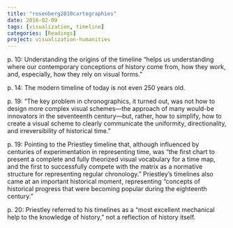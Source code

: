 ```yaml
---
title: "rosenberg2010cartographies"
date: 2016-02-09
tags: [visualization, timeline]
categories: [Readings]
project: visualization-humanities
---
```


p. 10: Understanding the origins of the timeline "helps us understanding where our contemporary conceptions of history come from, how they work, and, especially, how they rely on visual forms."

p. 14: The modern timeline of today is not even 250 years old.

p. 19: "The key problem in chronographics, it turned out, was not how to design more complex visual schemes---the approach of many would-be innovators in the seventeenth century---but, rather, how to simplify, how to create a visual scheme to clearly communicate the uniformity, directionality, and irreversibility of historical time."

p. 19: Pointing to the Priestley timeline that, although influenced by centuries of experimentation in representing time, was "the first chart to present a complete and fully theorized visual vocabulary for a time map, and the first to successfully compete with the matrix as a normative structure for representing regular chronology." Priestley's timelines also came at an important historical moment, representing "concepts of historical progress that were becoming popular during the eighteenth century."

p. 20: Priestley referred to his timelines as a "most excellent mechanical help to the knowledge of history," not a reflection of history itself.

